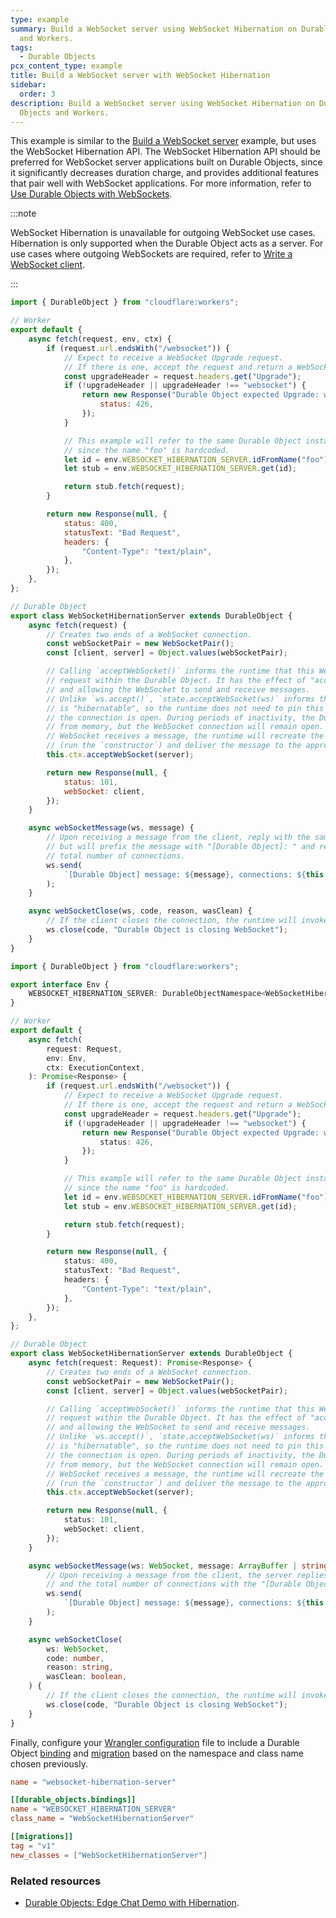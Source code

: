 ```yaml
---
type: example
summary: Build a WebSocket server using WebSocket Hibernation on Durable Objects
  and Workers.
tags:
  - Durable Objects
pcx_content_type: example
title: Build a WebSocket server with WebSocket Hibernation
sidebar:
  order: 3
description: Build a WebSocket server using WebSocket Hibernation on Durable
  Objects and Workers.
---
```



This example is similar to the [Build a WebSocket server](/durable-objects/examples/websocket-server/) example, but uses the WebSocket Hibernation API. The WebSocket Hibernation API should be preferred for WebSocket server applications built on Durable Objects, since it significantly decreases duration charge, and provides additional features that pair well with WebSocket applications. For more information, refer to [Use Durable Objects with WebSockets](/durable-objects/reference/websockets/).

:::note

WebSocket Hibernation is unavailable for outgoing WebSocket use cases. Hibernation is only supported when the Durable Object acts as a server. For use cases where outgoing WebSockets are required, refer to [Write a WebSocket client](/workers/examples/websockets/#write-a-websocket-client).

:::

<Tabs> <TabItem label="JavaScript" icon="seti:javascript">

```js
import { DurableObject } from "cloudflare:workers";

// Worker
export default {
	async fetch(request, env, ctx) {
		if (request.url.endsWith("/websocket")) {
			// Expect to receive a WebSocket Upgrade request.
			// If there is one, accept the request and return a WebSocket Response.
			const upgradeHeader = request.headers.get("Upgrade");
			if (!upgradeHeader || upgradeHeader !== "websocket") {
				return new Response("Durable Object expected Upgrade: websocket", {
					status: 426,
				});
			}

			// This example will refer to the same Durable Object instance,
			// since the name "foo" is hardcoded.
			let id = env.WEBSOCKET_HIBERNATION_SERVER.idFromName("foo");
			let stub = env.WEBSOCKET_HIBERNATION_SERVER.get(id);

			return stub.fetch(request);
		}

		return new Response(null, {
			status: 400,
			statusText: "Bad Request",
			headers: {
				"Content-Type": "text/plain",
			},
		});
	},
};

// Durable Object
export class WebSocketHibernationServer extends DurableObject {
	async fetch(request) {
		// Creates two ends of a WebSocket connection.
		const webSocketPair = new WebSocketPair();
		const [client, server] = Object.values(webSocketPair);

		// Calling `acceptWebSocket()` informs the runtime that this WebSocket is to begin terminating
		// request within the Durable Object. It has the effect of "accepting" the connection,
		// and allowing the WebSocket to send and receive messages.
		// Unlike `ws.accept()`, `state.acceptWebSocket(ws)` informs the Workers Runtime that the WebSocket
		// is "hibernatable", so the runtime does not need to pin this Durable Object to memory while
		// the connection is open. During periods of inactivity, the Durable Object can be evicted
		// from memory, but the WebSocket connection will remain open. If at some later point the
		// WebSocket receives a message, the runtime will recreate the Durable Object
		// (run the `constructor`) and deliver the message to the appropriate handler.
		this.ctx.acceptWebSocket(server);

		return new Response(null, {
			status: 101,
			webSocket: client,
		});
	}

	async webSocketMessage(ws, message) {
		// Upon receiving a message from the client, reply with the same message,
		// but will prefix the message with "[Durable Object]: " and return the
		// total number of connections.
		ws.send(
			`[Durable Object] message: ${message}, connections: ${this.ctx.getWebSockets().length}`,
		);
	}

	async webSocketClose(ws, code, reason, wasClean) {
		// If the client closes the connection, the runtime will invoke the webSocketClose() handler.
		ws.close(code, "Durable Object is closing WebSocket");
	}
}
```

</TabItem> <TabItem label="TypeScript" icon="seti:typescript">

```ts
import { DurableObject } from "cloudflare:workers";

export interface Env {
	WEBSOCKET_HIBERNATION_SERVER: DurableObjectNamespace<WebSocketHibernationServer>;
}

// Worker
export default {
	async fetch(
		request: Request,
		env: Env,
		ctx: ExecutionContext,
	): Promise<Response> {
		if (request.url.endsWith("/websocket")) {
			// Expect to receive a WebSocket Upgrade request.
			// If there is one, accept the request and return a WebSocket Response.
			const upgradeHeader = request.headers.get("Upgrade");
			if (!upgradeHeader || upgradeHeader !== "websocket") {
				return new Response("Durable Object expected Upgrade: websocket", {
					status: 426,
				});
			}

			// This example will refer to the same Durable Object instance,
			// since the name "foo" is hardcoded.
			let id = env.WEBSOCKET_HIBERNATION_SERVER.idFromName("foo");
			let stub = env.WEBSOCKET_HIBERNATION_SERVER.get(id);

			return stub.fetch(request);
		}

		return new Response(null, {
			status: 400,
			statusText: "Bad Request",
			headers: {
				"Content-Type": "text/plain",
			},
		});
	},
};

// Durable Object
export class WebSocketHibernationServer extends DurableObject {
	async fetch(request: Request): Promise<Response> {
		// Creates two ends of a WebSocket connection.
		const webSocketPair = new WebSocketPair();
		const [client, server] = Object.values(webSocketPair);

		// Calling `acceptWebSocket()` informs the runtime that this WebSocket is to begin terminating
		// request within the Durable Object. It has the effect of "accepting" the connection,
		// and allowing the WebSocket to send and receive messages.
		// Unlike `ws.accept()`, `state.acceptWebSocket(ws)` informs the Workers Runtime that the WebSocket
		// is "hibernatable", so the runtime does not need to pin this Durable Object to memory while
		// the connection is open. During periods of inactivity, the Durable Object can be evicted
		// from memory, but the WebSocket connection will remain open. If at some later point the
		// WebSocket receives a message, the runtime will recreate the Durable Object
		// (run the `constructor`) and deliver the message to the appropriate handler.
		this.ctx.acceptWebSocket(server);

		return new Response(null, {
			status: 101,
			webSocket: client,
		});
	}

	async webSocketMessage(ws: WebSocket, message: ArrayBuffer | string) {
		// Upon receiving a message from the client, the server replies with the same message,
		// and the total number of connections with the "[Durable Object]: " prefix
		ws.send(
			`[Durable Object] message: ${message}, connections: ${this.ctx.getWebSockets().length}`,
		);
	}

	async webSocketClose(
		ws: WebSocket,
		code: number,
		reason: string,
		wasClean: boolean,
	) {
		// If the client closes the connection, the runtime will invoke the webSocketClose() handler.
		ws.close(code, "Durable Object is closing WebSocket");
	}
}
```

</TabItem> </Tabs>

Finally, configure your [Wrangler configuration](/workers/wrangler/configuration) file to include a Durable Object [binding](/durable-objects/get-started/#5-configure-durable-object-bindings) and [migration](/durable-objects/reference/durable-objects-migrations/) based on the namespace and class name chosen previously.

```toml title="wrangler.toml"
name = "websocket-hibernation-server"

[[durable_objects.bindings]]
name = "WEBSOCKET_HIBERNATION_SERVER"
class_name = "WebSocketHibernationServer"

[[migrations]]
tag = "v1"
new_classes = ["WebSocketHibernationServer"]
```

### Related resources

- [Durable Objects: Edge Chat Demo with Hibernation](https://github.com/cloudflare/workers-chat-demo/).

